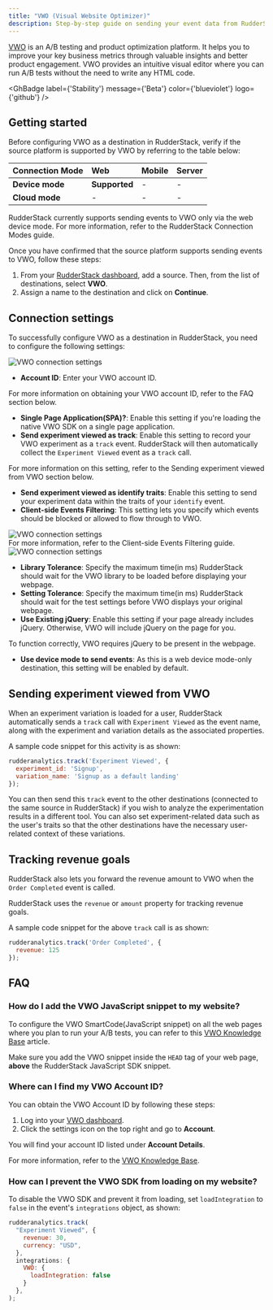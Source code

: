 ```yaml
---
title: "VWO (Visual Website Optimizer)"
description: Step-by-step guide on sending your event data from RudderStack to VWO.
---
```


[VWO](https://vwo.com/) is an A/B testing and product optimization platform. It helps you to improve your key business metrics through valuable insights and better product engagement. VWO provides an intuitive visual editor where you can run A/B tests without the need to write any HTML code.

<GhBadge
  label={'Stability'}
  message={'Beta'}
  color={'blueviolet'}
  logo={'github'}
/>

## Getting started

Before configuring VWO as a destination in RudderStack, verify if the source platform is supported by VWO by referring to the table below:

| **Connection Mode** | **Web**       | **Mobile** | **Server** |
| :------------------ | :------------ | :--------- | :--------- |
| **Device mode**     | **Supported** | -          | -          |
| **Cloud mode**      | -             | -          | -          |

<div class="warningBlock">
RudderStack currently supports sending events to VWO only via the web device mode. For more information, refer to the <Link to="/destinations/rudderstack-connection-modes/">RudderStack Connection Modes</Link> guide.
</div>

Once you have confirmed that the source platform supports sending events to VWO, follow these steps:

1. From your [RudderStack dashboard](https://app.rudderstack.com/), add a source. Then, from the list of destinations, select **VWO**.
2. Assign a name to the destination and click on **Continue**.

## Connection settings

To successfully configure VWO as a destination in RudderStack, you need to configure the following settings:

<img src="../../assets/event-stream-destinations/vwo-connection-settings-1.png" alt="VWO connection settings" />

- **Account ID**: Enter your VWO account ID.

<div class="infoBlock">
For more information on obtaining your VWO account ID, refer to the <Link to="#faq">FAQ</Link> section below.
</div>

- **Single Page Application(SPA)?**: Enable this setting if you're loading the native VWO SDK on a single page application. 
- **Send experiment viewed as track**: Enable this setting to record your VWO experiment as a `track` event. RudderStack will then automatically collect the `Experiment Viewed` event as a `track` call.

<div class="infoBlock">
For more information on this setting, refer to the <Link to="#sending-experiment-viewed-from-VWO">Sending experiment viewed from VWO</Link> section below.
</div>

- **Send experiment viewed as identify traits**: Enable this setting to send your experiment data within the <Link to="/event-spec/standard-events/identify/#identify-traits">traits</Link> of your `identify` event.
- **Client-side Events Filtering**: This setting lets you specify which events should be blocked or allowed to flow through to VWO.

<img src="../../assets/event-stream-destinations/vwo-connection-settings-2.png" alt="VWO connection settings" />

<div class="infoBlock">
For more information, refer to the <Link to="https://www.rudderstack.com/docs/sources/event-streams/sdks/event-filtering/">Client-side Events Filtering</Link> guide.
</div>

<img src="../../assets/event-stream-destinations/vwo-connection-settings-3.png" alt="VWO connection settings" />

- **Library Tolerance**: Specify the maximum time(in ms) RudderStack should wait for the VWO library to be loaded before displaying your webpage.
- **Setting Tolerance**: Specify the maximum time(in ms) RudderStack should wait for the test settings before VWO displays your original webpage.
- **Use Existing jQuery**: Enable this setting if your page already includes jQuery. Otherwise, VWO will include jQuery on the page for you.

<div class="warningBlock">
To function correctly, VWO requires jQuery to be present in the webpage.
</div>

- **Use device mode to send events**: As this is a web device mode-only destination, this setting will be enabled by default.

## Sending experiment viewed from VWO

When an experiment variation is loaded for a user, RudderStack automatically sends a <Link to="/event-spec/standard-events/track">`track`</Link> call with `Experiment Viewed` as the event name, along with the experiment and variation details as the associated properties.

A sample code snippet for this activity is as shown:

```javascript
rudderanalytics.track('Experiment Viewed', {
  experiment_id: 'Signup',
  variation_name: 'Signup as a default landing'
});
```

You can then send this `track` event to the other destinations (connected to the same source in RudderStack) if you wish to analyze the experimentation results in a different tool. You can also set experiment-related data such as the user's traits so that the other destinations have the necessary user-related context of these variations.

## Tracking revenue goals

RudderStack also lets you forward the revenue amount to VWO when the <Link to="/event-spec/ecommerce-events-spec/ordering/#order-completed">`Order Completed`</Link> event is called.

<div class="infoBlock">
RudderStack uses the <code class="inline-code">revenue</code> or <code class="inline-code">amount</code> property for tracking revenue goals.
</div>

A sample code snippet for the above `track` call is as shown:

```javascript
rudderanalytics.track('Order Completed', {
  revenue: 125
});
```

## FAQ

### How do I add the VWO JavaScript snippet to my website?

To configure the VWO SmartCode(JavaScript snippet) on all the web pages where you plan to run your A/B tests, you can refer to this <a href="https://help.vwo.com/hc/en-us/articles/360019422834">VWO Knowledge Base</a> article.

<div class="warningBlock">
Make sure you add the VWO snippet inside the <code class="inline-code">HEAD</code> tag of your web page, <strong>above</strong> the <Link to="/sources/event-streams/sdks/rudderstack-javascript-sdk/quick-start-guide/#step-1-install-rudderstack-javascript-sdk">RudderStack JavaScript SDK</Link> snippet.
</div>

### Where can I find my VWO Account ID?

You can obtain the VWO Account ID by following these steps:

1. Log into your [VWO dashboard](https://app.vwo.com/#/login).
2. Click the settings icon on the top right and go to **Account**. 

You will find your account ID listed under **Account Details**.

<div class="infoBlock">
For more information, refer to the <a href="https://help.vwo.com/hc/en-us/articles/360008469173-How-to-find-your-account-ID">VWO Knowledge Base</a>.
</div>

### How can I prevent the VWO SDK from loading on my website?

To disable the VWO SDK and prevent it from loading, set `loadIntegration` to `false` in the event's `integrations` object, as shown:

```javascript
rudderanalytics.track(
  "Experiment Viewed", {
    revenue: 30,
    currency: "USD",
  },
  integrations: {
    VWO: {
      loadIntegration: false
    }
  },
);
```